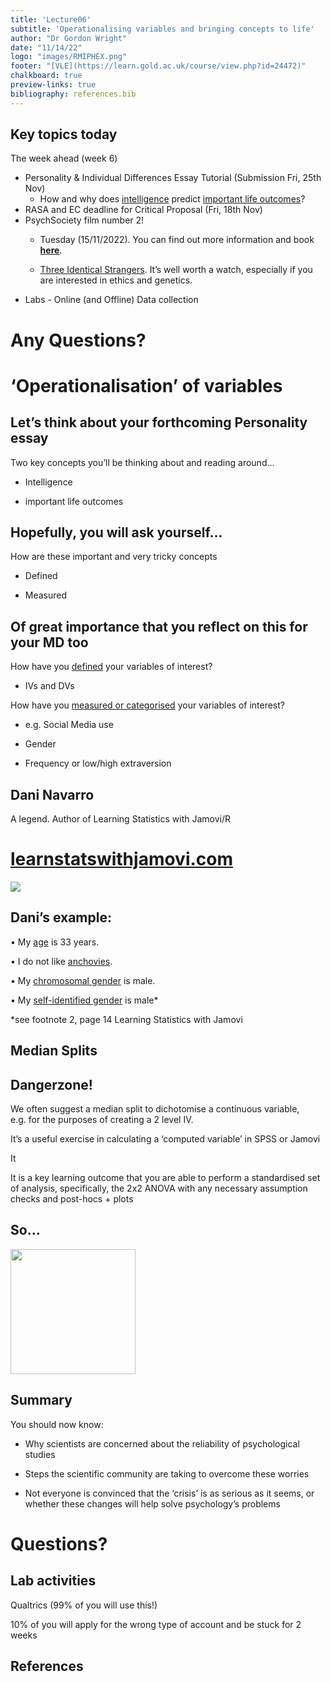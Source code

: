 ```yaml
---
title: 'Lecture06'
subtitle: 'Operationalising variables and bringing concepts to life'
author: "Dr Gordon Wright"
date: "11/14/22"
logo: "images/RMIPHEX.png"
footer: "[VLE](https://learn.gold.ac.uk/course/view.php?id=24472)"
chalkboard: true
preview-links: true
bibliography: references.bib
---
```


## Key topics today

The week ahead (week 6)

-   Personality & Individual Differences Essay Tutorial (Submission Fri, 25th Nov)
    -   How and why does [intelligence]{.underline} predict [important life outcomes]{.underline}?
-   RASA and EC deadline for Critical Proposal (Fri, 18th Nov)
-   PsychSociety film number 2!
    -   Tuesday (15/11/2022). You can find out more information and book [**here**](https://www.eventbrite.com/e/psychology-film-fest-tickets-459930523577?fbclid=PAAabR7OJ38LFeXWvs6oj8MN-Kq3z_8wdyrTYCnCOnpq7HVv6fpHpV1_1CPwY).

    -   [Three Identical Strangers](https://en.wikipedia.org/wiki/Three_Identical_Strangers). It's well worth a watch, especially if you are interested in ethics and genetics. 
-   Labs - Online (and Offline) Data collection

# Any Questions?

# 'Operationalisation' of variables

## Let's think about your forthcoming Personality essay

Two key concepts you'll be thinking about and reading around...

-   Intelligence

-   important life outcomes

## Hopefully, you will ask yourself... 

How are these important and very tricky concepts

-   Defined

-   Measured

## Of great importance that you reflect on this for your MD too

How have you [defined]{.underline} your variables of interest?

-   IVs and DVs

How have you [measured or categorised]{.underline} your variables of interest?

-   e.g. Social Media use

-   Gender

-   Frequency or low/high extraversion

## Dani Navarro

A legend. Author of Learning Statistics with Jamovi/R

# [learnstatswithjamovi.com](https://www.learnstatswithjamovi.com/#)

![](images/paste-4A09265F.png)

## Dani's example: 

• My [age]{.underline} is [33]{.shout} years.

• I [do not]{.shout} like [anchovies]{.underline}.

• My [chromosomal gender]{.underline} is [male]{.shout}.

• My [self-identified gender]{.underline} is [male]{.shout}\*

\*see footnote 2, page 14 Learning Statistics with Jamovi

## Median Splits

::: callout-warning
## Dangerzone!

We often suggest a median split to dichotomise a continuous variable, e.g. for the purposes of creating a 2 level IV.

It's a useful exercise in calculating a 'computed variable' in SPSS or Jamovi

It
:::

It is a key learning outcome that you are able to perform a standardised set of analysis, specifically, the 2x2 ANOVA with any necessary assumption checks and post-hocs + plots

## So...

![](images/paste-E903404B.png){width="200"}

## 

## Summary

You should now know:

-   Why scientists are concerned about the reliability of psychological studies

-   Steps the scientific community are taking to overcome these worries

-   Not everyone is convinced that the 'crisis' is as serious as it seems, or whether these changes will help solve psychology's problems

# Questions?

## Lab activities

Qualtrics (99% of you will use this!)

10% of you will apply for the wrong type of account and be stuck for 2 weeks

## References
